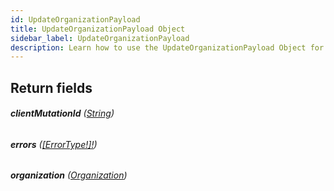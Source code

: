 ```yaml
---
id: UpdateOrganizationPayload
title: UpdateOrganizationPayload Object
sidebar_label: UpdateOrganizationPayload
description: Learn how to use the UpdateOrganizationPayload Object for Builder's API.
---
```


## Return fields

###### <b>clientMutationId</b> ([String](/docs/composer/builder/api/schema/scalar/String.mdx))

###### <b>errors</b> ([[ErrorType!]!](/docs/composer/builder/api/schema/object/ErrorType.mdx))

###### <b>organization</b> ([Organization](/docs/composer/builder/api/schema/object/Organization.mdx))
